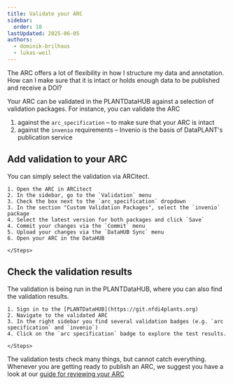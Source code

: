 ```yaml
---
title: Validate your ARC
sidebar:
  order: 10
lastUpdated: 2025-06-05
authors:
  - dominik-brilhaus
  - lukas-weil
---
```



<ViolaSays>
The ARC offers a lot of flexibility in how I structure my data and annotation.
How can I make sure that it is intact or holds enough data to be published and receive a DOI?
</ViolaSays>

Your ARC can be validated in the PLANTDataHUB against a selection of validation packages.
For instance, you can validate the ARC
1. against the `arc_specification` – to make sure that your ARC is intact
2. against the `invenio` requirements – Invenio is the basis of DataPLANT's publication service

## Add validation to your ARC

You can simply select the validation via ARCitect.

<Card icon="pen" title="ARCitect">
    <Steps>

    1. Open the ARC in ARCitect
    2. In the sidebar, go to the `Validation` menu
    3. Check the box next to the `arc_specification` dropdown
    3. In the section "Custom Validation Packages", select the `invenio` package
    4. Select the latest version for both packages and click `Save`
    4. Commit your changes via the `Commit` menu
    5. Upload your changes via the `DataHUB Sync` menu
    6. Open your ARC in the DataHUB

    </Steps>
</Card>

## Check the validation results

The validation is being run in the PLANTDataHUB, where you can also find the validation results.

<Card icon="gitlab" title="PLANTDataHUB">
    <Steps>

    1. Sign in to the [PLANTDataHUB](https://git.nfdi4plants.org)
    2. Navigate to the validated ARC
    3. In the right sidebar you find several validation badges (e.g. `arc specification` and `invenio`)
    4. Click on the `arc specification` badge to explore the test results.

    </Steps>
</Card>

The validation tests check many things, but cannot catch everything. Whenever you are getting ready to publish an ARC, we suggest you have a look at our [guide for reviewing your ARC](/nfdi4plants.knowledgebase/guides/review-arc#review-your-arc)
